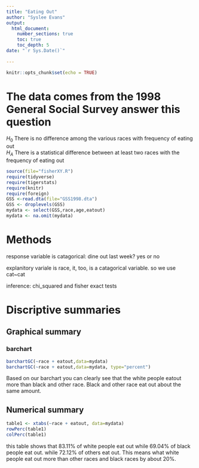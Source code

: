 ```yaml
---
title: "Eating Out"
author: "Syslee Evans"
output: 
  html_document:
    number_sections: true
    toc: true
    toc_depth: 5
date: "`r Sys.Date()`"    
    
---
```


```r
knitr::opts_chunk$set(echo = TRUE)
```

# The data comes from the 1998 General Social Survey answer this question

$H_0$ There is no difference among the various races with frequency of eating out  
$H_A$ There is a statistical difference between at least two races with the frequency of eating out  


```r
source(file="fisherXY.R")
require(tidyverse)
require(tigerstats)
require(knitr)
require(foreign)
GSS <-read.dta(file="GSS1998.dta")
GSS <- droplevels(GSS)
mydata <- select(GSS,race,age,eatout)
mydata <- na.omit(mydata)
```

# Methods

response variable is catagorical: dine out last week? yes or no 

explanitory variale is race, it, too, is a catagorical variable.
so we use cat~cat

inference: chi_squared and fisher exact tests 

# Discriptive summaries 

## Graphical summary

### barchart

```r
barchartGC(~race + eatout,data=mydata)
barchartGC(~race + eatout,data=mydata, type="percent")

```

Based on our barchart you can clearly see that the white people eatout more than black and other race. Black and other race eat out about the same amount.

## Numerical summary 

```r
table1 <- xtabs(~race + eatout, data=mydata)
rowPerc(table1)
colPerc(table1)
```

this table shows that  83.11% of white people eat out while 69.04% of black people eat out. while 72.12% of others eat out. This means what white people eat out more than other races and black races by about 20%.



